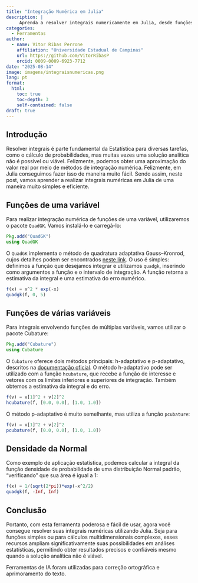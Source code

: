 ```yaml
---
title: "Integração Numérica em Julia"
description: |
     Aprenda a resolver integrais numericamente em Julia, desde funções univariadas até multivariadas de forma muito fácil e eficiente.
categories:
  - Ferramentas
author:
  - name: Vitor Ribas Perrone
    affiliation: "Universidade Estadual de Campinas"
    url: https://github.com/VitorRibasP
    orcid: 0009-0009-6923-7712
date: "2025-08-14"
image: imagens/integraisnumericas.png
lang: pt
format:
  html:
    toc: true
    toc-depth: 3
    self-contained: false
draft: true
---
```


## Introdução
::: justify
Resolver integrais é parte fundamental da Estatística para diversas tarefas, como o cálculo de probabilidades, mas muitas vezes uma solução analítica não é possível ou viável. Felizmente, podemos obter uma aproximação do valor real por meio de métodos de integração numérica. Felizmente, em Julia conseguimos fazer isso de maneira muito fácil.
Sendo assim, neste post, vamos aprender a realizar integrais numéricas em Julia de uma maneira muito simples e eficiente. 
:::

## Funções de uma variável
::: justify
Para realizar integração numérica de funções de uma variável, utilizaremos o pacote `QuadGK`. Vamos instalá-lo e carregá-lo:
:::
```julia
Pkg.add("QuadGK")
using QuadGK
```
::: justify
O `QuadGK` implementa o método de quadratura adaptativa Gauss–Kronrod, cujos detalhes podem ser encontrados [neste link](https://en.wikipedia.org/wiki/Gauss%E2%80%93Kronrod_quadrature_formula).
O uso é simples: definimos a função que desejamos integrar e utilizamos `quadgk`, inserindo como argumentos a função e o intervalo de integração. A função retorna a estimativa da integral e uma estimativa do erro numérico.
:::
```julia
f(x) = x^2 * exp(-x)
quadgk(f, 0, 5)
```

## Funções de várias variáveis
::: justify
Para integrais envolvendo funções de múltiplas variáveis, vamos utilizar o pacote Cubature:
:::
```julia
Pkg.add("Cubature")
using Cubature 
```
::: justify
O `Cubature` oferece dois métodos principais: h-adaptativo e p-adaptativo, descritos na [documentação oficial](https://github.com/JuliaMath/Cubature.jl). 
O método h-adaptativo pode ser utilizado com a função `hcubature`, que recebe a função de interesse e vetores com os limites inferiores e superiores de integração. Também obtemos a estimativa da integral e do erro.
:::
```julia
f(v) = v[1]^2 + v[2]^2
hcubature(f, [0.0, 0.0], [1.0, 1.0])
```
::: justify
O método p-adaptativo é muito semelhante, mas utiliza a função `pcubature`:
:::
```julia
f(v) = v[1]^2 + v[2]^2
pcubature(f, [0.0, 0.0], [1.0, 1.0])
```

## Densidade da Normal
::: justify
Como exemplo de aplicação estatística, podemos calcular a integral da função densidade de probabilidade de uma distribuição Normal padrão, "verificando" que sua área é igual a 1:
:::
```julia
f(x) = 1/(sqrt(2*pi))*exp(-x^2/2)
quadgk(f, -Inf, Inf)
```
## Conclusão
::: justify
Portanto, com esta ferramenta poderosa e fácil de usar, agora você consegue resolver suas integrais numéricas utilizando Julia. Seja para funções simples ou para cálculos multidimensionais complexos, esses recursos ampliam significativamente suas possibilidades em análises estatísticas, permitindo obter resultados precisos e confiáveis mesmo quando a solução analítica não é viável.
:::

::: callout-note
Ferramentas de IA foram utilizadas para correção ortográfica e aprimoramento do texto.
:::  
